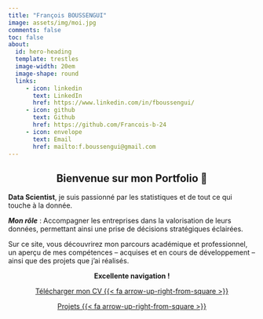 ```yaml
---
title: "François BOUSSENGUI"
image: assets/img/moi.jpg
comments: false
toc: false
about:
  id: hero-heading
  template: trestles
  image-width: 20em
  image-shape: round
  links:
     - icon: linkedin
       text: LinkedIn 
       href: https://www.linkedin.com/in/fboussengui/ 
     - icon: github
       text: Github
       href: https://github.com/Francois-b-24
     - icon: envelope
       text: Email    
       href: mailto:f.boussengui@gmail.com
---
```


::: {style="text-align:center;"}
## Bienvenue sur mon Portfolio [👋]{.wave}

<iconify-icon icon="flag:ga-4x3"></iconify-icon>
:::

**Data Scientist**, je suis passionné par les statistiques et de tout ce qui touche à la donnée.

***Mon rôle*** : Accompagner les entreprises dans la valorisation de leurs données, permettant ainsi une prise de décisions stratégiques éclairées.

Sur ce site, vous découvrirez mon parcours académique et professionnel, un aperçu de mes compétences -- acquises et en cours de développement -- ainsi que des projets que j'ai réalisés.

::: {style="text-align:center;"}
**Excellente navigation !**
:::

::: {style="text-align:center;"}
[Télécharger mon CV {{< fa arrow-up-right-from-square >}}](assets/CV.pdf){.btn .btn-outline-primary .btn .center role="button"}
:::

::: {style="text-align:center;"}
[Projets {{< fa arrow-up-right-from-square >}}](https://bfrancois.netlify.app/sections/){.btn .btn-outline-primary .btn .center role="button"}
:::
